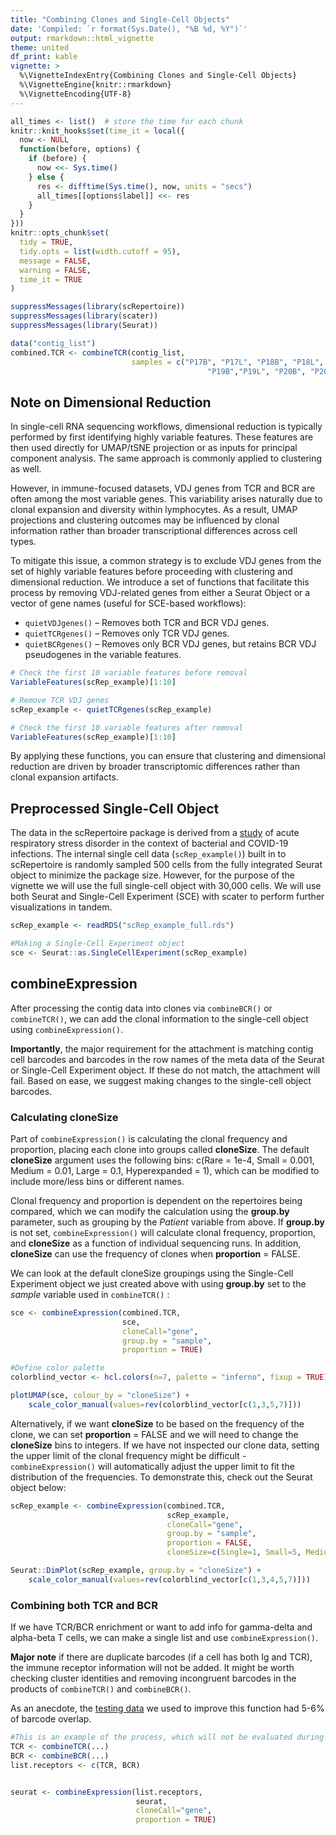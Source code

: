 ```yaml
---
title: "Combining Clones and Single-Cell Objects"
date: 'Compiled: `r format(Sys.Date(), "%B %d, %Y")`'
output: rmarkdown::html_vignette
theme: united
df_print: kable
vignette: >
  %\VignetteIndexEntry{Combining Clones and Single-Cell Objects}
  %\VignetteEngine{knitr::rmarkdown}
  %\VignetteEncoding{UTF-8}
---
```


<style>
p.caption {
  font-size: 0.9em;
}
</style>
 
```r
all_times <- list()  # store the time for each chunk
knitr::knit_hooks$set(time_it = local({
  now <- NULL
  function(before, options) {
    if (before) {
      now <<- Sys.time()
    } else {
      res <- difftime(Sys.time(), now, units = "secs")
      all_times[[options$label]] <<- res
    }
  }
}))
knitr::opts_chunk$set(
  tidy = TRUE,
  tidy.opts = list(width.cutoff = 95),
  message = FALSE,
  warning = FALSE,
  time_it = TRUE
)

suppressMessages(library(scRepertoire))
suppressMessages(library(scater))
suppressMessages(library(Seurat))

data("contig_list") 
combined.TCR <- combineTCR(contig_list, 
                           samples = c("P17B", "P17L", "P18B", "P18L", 
                                            "P19B","P19L", "P20B", "P20L"))
```

## Note on Dimensional Reduction

In single-cell RNA sequencing workflows, dimensional reduction is typically performed by first identifying highly variable features. These features are then used directly for UMAP/tSNE projection or as inputs for principal component analysis. The same approach is commonly applied to clustering as well.

However, in immune-focused datasets, VDJ genes from TCR and BCR are often among the most variable genes. This variability arises naturally due to clonal expansion and diversity within lymphocytes. As a result, UMAP projections and clustering outcomes may be influenced by clonal information rather than broader transcriptional differences across cell types.

To mitigate this issue, a common strategy is to exclude VDJ genes from the set of highly variable features before proceeding with clustering and dimensional reduction. We introduce a set of functions that facilitate this process by removing VDJ-related genes from either a Seurat Object or a vector of gene names (useful for SCE-based workflows):

* ```quietVDJgenes()``` – Removes both TCR and BCR VDJ genes.
* ```quietTCRgenes()``` – Removes only TCR VDJ genes.
* ```quietBCRgenes()``` – Removes only BCR VDJ genes, but retains BCR VDJ pseudogenes in the variable features.

```r
# Check the first 10 variable features before removal
VariableFeatures(scRep_example)[1:10]

# Remove TCR VDJ genes
scRep_example <- quietTCRgenes(scRep_example)

# Check the first 10 variable features after removal
VariableFeatures(scRep_example)[1:10]
```
By applying these functions, you can ensure that clustering and dimensional reduction are driven by broader transcriptomic differences rather than clonal expansion artifacts. 

## Preprocessed Single-Cell Object

The data in the scRepertoire package is derived from a [study](https://pubmed.ncbi.nlm.nih.gov/33622974/) of acute respiratory stress disorder in the context of bacterial and COVID-19 infections. The internal single cell data (`scRep_example()`) built in to scRepertoire is randomly sampled 500 cells from the fully integrated Seurat object to minimize the package size. However, for the purpose of the vignette we will use the full single-cell object with 30,000 cells. We will use both Seurat and Single-Cell Experiment (SCE) with scater to perform further visualizations in tandem. 

```r
scRep_example <- readRDS("scRep_example_full.rds")

#Making a Single-Cell Experiment object
sce <- Seurat::as.SingleCellExperiment(scRep_example)
```

## combineExpression

After processing the contig data into clones via `combineBCR()` or `combineTCR()`, we can add the clonal information to the single-cell object using `combineExpression()`. 

**Importantly**, the major requirement for the attachment is matching contig cell barcodes and barcodes in the row names of the meta data of the Seurat or Single-Cell Experiment object. If these do not match, the attachment will fail. Based on ease, we suggest making changes to the single-cell object barcodes.

### Calculating cloneSize

Part of `combineExpression()` is calculating the clonal frequency and proportion, placing each clone into groups called **cloneSize**. The default **cloneSize** argument uses the following bins: c(Rare = 1e-4, Small = 0.001, Medium = 0.01, Large = 0.1, Hyperexpanded = 1), which can be modified to include more/less bins or different names. 

Clonal frequency and proportion is dependent on the repertoires being compared, which we can modify the calculation using the **group.by** parameter, such as grouping by the *Patient* variable from above. If **group.by** is not set, `combineExpression()` will calculate clonal frequency, proportion, and **cloneSize** as a function of individual sequencing runs. In addition, **cloneSize** can use the frequency of clones when **proportion** = FALSE. 

We can look at the default cloneSize groupings using the Single-Cell Experiment object we just created above with using **group.by** set to the *sample* variable used in ```combineTCR()``` :

```r
sce <- combineExpression(combined.TCR, 
                         sce, 
                         cloneCall="gene", 
                         group.by = "sample", 
                         proportion = TRUE)

#Define color palette 
colorblind_vector <- hcl.colors(n=7, palette = "inferno", fixup = TRUE)

plotUMAP(sce, colour_by = "cloneSize") +
    scale_color_manual(values=rev(colorblind_vector[c(1,3,5,7)]))
```

Alternatively, if we want **cloneSize** to be based on the frequency of the clone, we can set **proportion** = FALSE and we will need to change the **cloneSize** bins to integers. If we have not inspected our clone data, setting the upper limit of the clonal frequency might be difficult - ```combineExpression()``` will automatically adjust the upper limit to fit the distribution of the frequencies. To demonstrate this, check out the Seurat object below: 

```r
scRep_example <- combineExpression(combined.TCR, 
                                   scRep_example, 
                                   cloneCall="gene", 
                                   group.by = "sample", 
                                   proportion = FALSE, 
                                   cloneSize=c(Single=1, Small=5, Medium=20, Large=100, Hyperexpanded=500))

Seurat::DimPlot(scRep_example, group.by = "cloneSize") +
    scale_color_manual(values=rev(colorblind_vector[c(1,3,4,5,7)]))
```

### Combining both TCR and BCR 

If we have TCR/BCR enrichment or want to add info for gamma-delta and alpha-beta T cells, we can make a single list and use ```combineExpression()```. 

**Major note** if there are duplicate barcodes (if a cell has both Ig and TCR), the immune receptor information will not be added. It might be worth checking cluster identities and removing incongruent barcodes in the products of ```combineTCR()``` and ```combineBCR()```. 

As an anecdote, the [testing data](https://support.10xgenomics.com/single-cell-vdj/datasets/6.0.1/SC5v2_Melanoma_5Kcells_Connect_single_channel_SC5v2_Melanoma_5Kcells_Connect_single_channel) we used to improve this function had 5-6% of barcode overlap.

```r
#This is an example of the process, which will not be evaluated during knit
TCR <- combineTCR(...)
BCR <- combineBCR(...)
list.receptors <- c(TCR, BCR)


seurat <- combineExpression(list.receptors, 
                            seurat, 
                            cloneCall="gene", 
                            proportion = TRUE)
```
